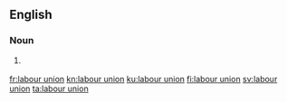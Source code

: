 ==English==

===Noun===
{{en-noun|head=[[labour]] [[union]]}}

# {{label|en|Canada|British spelling}} {{alternative spelling of|labor union|lang=en}}

[[fr:labour union]]
[[kn:labour union]]
[[ku:labour union]]
[[fi:labour union]]
[[sv:labour union]]
[[ta:labour union]]
